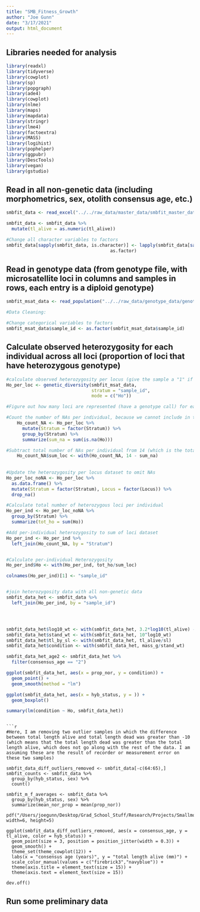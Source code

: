 ```yaml
---
title: "SMB_Fitness_Growth"
author: "Joe Gunn"
date: "3/17/2021"
output: html_document
---
```


## Libraries needed for analysis
```r
library(readxl)
library(tidyverse)
library(cowplot)
library(sp)
library(popgraph)
library(ade4)
library(cowplot)
library(nlme)
library(maps)
library(mapdata)
library(stringr)
library(lme4)
library(factoextra)
library(MASS)
library(logihist)
library(pophelper)
library(ggpubr)
library(DescTools)
library(vegan)
library(gstudio)
```

## Read in all non-genetic data (including morphometrics, sex, otolith consensus age, etc.)
```r
smbfit_data <- read_excel("../../raw_data/master_data/smbfit_master_data_working.xlsx")

smbfit_data <- smbfit_data %>%
  mutate(tl_alive = as.numeric(tl_alive))

#Change all character variables to factors
smbfit_data[sapply(smbfit_data, is.character)] <- lapply(smbfit_data[sapply(smbfit_data, is.character)], 
                                       as.factor)
```

## Read in genotype data (from genotype file, with microsatellite loci in columns and samples in rows, each entry is a diploid genotype)
```r
smbfit_msat_data <- read_population("../../raw_data/genotype_data/genotype_files/smbfit_msat_genotypes.csv", type = "column", locus.columns = 2:29)

#Data Cleaning:

#Change categorical variables to factors
smbfit_msat_data$sample_id <- as.factor(smbfit_msat_data$sample_id)
```

## Calculate observed heterozygosity for each individual across all loci (proportion of loci that have heterozygous genotype)
```r
#calculate observed heterozygosity per locus (give the sample a "1" if heterozygous, "0" if homozygous)
Ho_per_loc <- genetic_diversity(smbfit_msat_data, 
                                stratum = "sample_id", 
                                mode = c("Ho")) 

#Figure out how many loci are represented (have a genotype call) for each individual sample

#Count the number of NAs per individual, because we cannot include in the total number of markers those that did not have a genotype call
    Ho_count_NA <- Ho_per_loc %>%
      mutate(Stratum = factor(Stratum)) %>%
      group_by(Stratum) %>%
      summarize(sum_na = sum(is.na(Ho)))

#Subtract total number of NAs per individual from 14 (which is the total number of starting loci)
    Ho_count_NA$sum_loc <- with(Ho_count_NA, 14 - sum_na)
    
    
#Update the heterozygosity per locus dataset to omit NAs
Ho_per_loc_noNA <- Ho_per_loc %>%
  as.data.frame() %>%
  mutate(Stratum = factor(Stratum), Locus = factor(Locus)) %>%
  drop_na()

#Calculate total number of heterozygous loci per individual
Ho_per_ind <- Ho_per_loc_noNA %>%
  group_by(Stratum) %>%
  summarize(tot_ho = sum(Ho)) 

#Add per-individual heterozygosity to sum of loci dataset
Ho_per_ind <- Ho_per_ind %>%
  left_join(Ho_count_NA, by = "Stratum")


#Calculate per-individual Heterozygosity
Ho_per_ind$Ho <- with(Ho_per_ind, tot_ho/sum_loc)

colnames(Ho_per_ind)[1] <- "sample_id"


#join heterozygosity data with all non-genetic data
smbfit_data_het <- smbfit_data %>%
  left_join(Ho_per_ind, by = "sample_id")




smbfit_data_het$log10_wt <- with(smbfit_data_het, 3.2*log10(tl_alive) - 5.329)
smbfit_data_het$stand_wt <- with(smbfit_data_het, 10^log10_wt)
smbfit_data_het$tl_by_sl <- with(smbfit_data_het, tl_alive/sl)
smbfit_data_het$condition <- with(smbfit_data_het, mass_g/stand_wt)

smbfit_data_het_age2 <- smbfit_data_het %>%
  filter(consensus_age == "2")

ggplot(smbfit_data_het, aes(x = prop_nor, y = condition)) + 
  geom_point() +
  geom_smooth(method = "lm")

ggplot(smbfit_data_het, aes(x = hyb_status, y = )) + 
  geom_boxplot()

summary(lm(condition ~ Ho, smbfit_data_het))
```







  









```

```r

#Here, I am removing two outlier samples in which the difference between total length alive and total length dead was greater than -10 (which means that the total length dead was greater than the total length alive, which does not go along with the rest of the data. I am assuming these are the result of recorder or measurement error on these two samples)

smbfit_data_diff_outliers_removed <- smbfit_data[-c(64:65),]
smbfit_counts <- smbfit_data %>%
  group_by(hyb_status, sex) %>%
  count()

smbfit_m_f_averages <- smbfit_data %>%
  group_by(hyb_status, sex) %>%
  summarize(mean_nor_prop = mean(prop_nor))

pdf("/Users/joegunn/Desktop/Grad_School_Stuff/Research/Projects/Smallmouth_Bass_Fitness/visualization/growth_figures/preliminary_growth_curve.pdf", width=6, height=5)

ggplot(smbfit_data_diff_outliers_removed, aes(x = consensus_age, y = tl_alive, color = hyb_status)) +
  geom_point(size = 3, position = position_jitter(width = 0.3)) +
  geom_smooth() +
  theme_set(theme_cowplot(12)) +
  labs(x = "consensus age (years)", y = "total length alive (mm)") +
  scale_color_manual(values = c("firebrick3","navyblue")) +
  theme(axis.title = element_text(size = 15)) +
  theme(axis.text = element_text(size = 15))

dev.off()
```

## Run some preliminary data
```r


```

